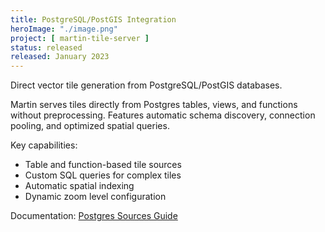 ```yaml
---
title: PostgreSQL/PostGIS Integration
heroImage: "./image.png"
project: [ martin-tile-server ]
status: released
released: January 2023
---
```


Direct vector tile generation from PostgreSQL/PostGIS databases.

Martin serves tiles directly from Postgres tables, views, and functions without preprocessing.
Features automatic schema discovery, connection pooling, and optimized spatial queries.

Key capabilities:

- Table and function-based tile sources
- Custom SQL queries for complex tiles
- Automatic spatial indexing
- Dynamic zoom level configuration

Documentation: [Postgres Sources Guide](https://maplibre.org/martin/pg-connections.html)
